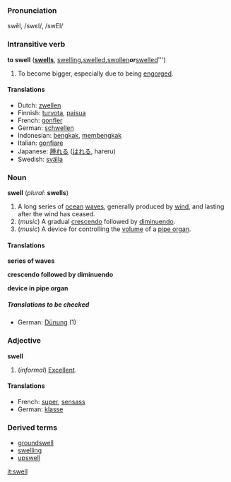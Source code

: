 ===Pronunciation===
swĕl, /swεl/, /swEl/

===Intransitive verb===
'''to swell''' ('''[[swells]]''', [[swelling]]''', '''[[swelled]]''', '''[[swollen]]''' ''or'' '''[[swelled]]''')

#To become bigger, especially due to being [[engorge]]d.

====Translations====
*Dutch: [[zwellen]]
*Finnish: [[turvota]], [[paisua]]
*French: [[gonfler]]
*German: [[schwellen]]
*Indonesian: [[bengkak]], [[bengkak|membengkak]]
*Italian: [[gonfiare]]
*Japanese: [[腫れる]] ([[はれる]], hareru)
*Swedish: [[svälla]]

===Noun===
'''swell''' (''plural:'' '''swells''')

#A long series of [[ocean]] [[wave]]s, generally produced by [[wind]], and lasting after the wind has ceased.
#(''music'') A gradual [[crescendo]] followed by [[diminuendo]].
#(''music'') A device for controlling the [[volume]] of a [[pipe organ]].

====Translations====
'''series of waves'''
{{top}}
{{mid}}
{{bottom}}
 
'''crescendo followed by diminuendo'''
{{top}}
{{mid}}
{{bottom}}
 
'''device in pipe organ'''
{{top}}
{{mid}}
{{bottom}}
 
=====Translations to be checked=====
<!--Remove this section once all of the translations below have been moved into
the tables above.-->
{{checktrans}}

*German: [[Dünung]] {{f}} (1)

===Adjective===
'''swell'''

#(''informal'') [[Excellent]].

====Translations====
*French: [[super#French|super]], [[sensass]]
*German: [[klasse]]

===Derived terms===
*[[groundswell]]
*[[swelling]]
*[[upswell]]

[[it:swell]]